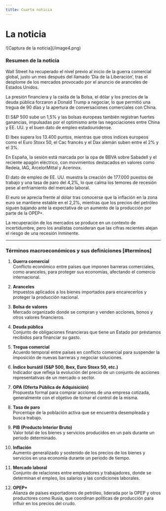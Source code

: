 ```yaml
---
title: Cuarta noticia
---
```


# La noticia
<Cards>
   <Card 
      title="Visita la noticia"
      href="https://cincodias.elpais.com/mercados-financieros/2025-05-02/la-bolsa-y-el-ibex-35.html"
   />
</Cards>
![Captura de la noticia](/image4.png)

### Resumen de la noticia

Wall Street ha recuperado el nivel previo al inicio de la guerra comercial global, justo un mes después del llamado ‘Día de la Liberación’, tras el desplome de los mercados provocado por el anuncio de aranceles de Estados Unidos.  

La presión financiera y la caída de la Bolsa, el dólar y los precios de la deuda pública forzaron a Donald Trump a negociar, lo que permitió una tregua de 90 días y la apertura de conversaciones comerciales con China.  

El S&P 500 sube un 1,5% y las bolsas europeas también registran fuertes ganancias, impulsadas por el optimismo ante las negociaciones entre China y EE. UU. y el buen dato de empleo estadounidense.  

El Ibex supera los 13.400 puntos, mientras que otros índices europeos como el Euro Stoxx 50, el Cac francés y el Dax alemán suben entre el 2% y el 3%.  

En España, la sesión está marcada por la opa de BBVA sobre Sabadell y el reciente apagón eléctrico, con movimientos destacados en valores como Redeia, IAG, ArcelorMittal y Acerinox.  

El dato de empleo de EE. UU. muestra la creación de 177.000 puestos de trabajo y una tasa de paro del 4,2%, lo que calma los temores de recesión pese al enfriamiento del mercado laboral.  

El euro se aprecia frente al dólar tras conocerse que la inflación en la zona euro se mantiene estable en el 2,2%, mientras que los precios del petróleo siguen bajando ante la expectativa de un aumento de la producción por parte de la OPEP+.  

La recuperación de los mercados se produce en un contexto de incertidumbre, pero los analistas consideran que las cifras recientes alejan el riesgo de una recesión inminente.

---

### Términos macroeconómicos y sus definiciones [#terminos]

1. **Guerra comercial**  
   Conflicto económico entre países que imponen barreras comerciales, como aranceles, para proteger sus economías, afectando el comercio internacional.

2. **Aranceles**  
   Impuestos aplicados a los bienes importados para encarecerlos y proteger la producción nacional.

3. **Bolsa de valores**  
   Mercado organizado donde se compran y venden acciones, bonos y otros valores financieros.

4. **Deuda pública**  
   Conjunto de obligaciones financieras que tiene un Estado por préstamos recibidos para financiar su gasto.

5. **Tregua comercial**  
   Acuerdo temporal entre países en conflicto comercial para suspender la imposición de nuevas barreras y negociar soluciones.

6. **Índice bursátil (S&P 500, Ibex, Euro Stoxx 50, etc.)**  
   Indicador que refleja la evolución del precio de un conjunto de acciones representativas de un mercado o sector.

7. **OPA (Oferta Pública de Adquisición)**  
   Propuesta formal para comprar acciones de una empresa cotizada, generalmente con el objetivo de tomar el control de la misma.

8. **Tasa de paro**  
   Porcentaje de la población activa que se encuentra desempleada y busca trabajo.

9. **PIB (Producto Interior Bruto)**  
   Valor total de los bienes y servicios producidos en un país durante un periodo determinado.

10. **Inflación**  
    Aumento generalizado y sostenido de los precios de los bienes y servicios en una economía durante un periodo de tiempo.

11. **Mercado laboral**  
    Conjunto de relaciones entre empleadores y trabajadores, donde se determinan el empleo, los salarios y las condiciones laborales.

12. **OPEP+**  
    Alianza de países exportadores de petróleo, liderada por la OPEP y otros productores como Rusia, que coordinan políticas de producción para influir en los precios del crudo.
